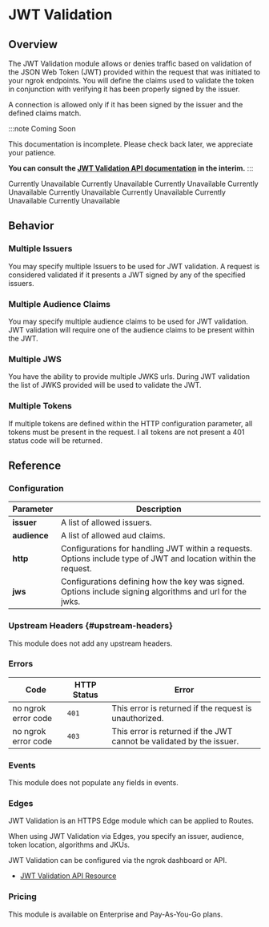 
# JWT Validation

## Overview

The JWT Validation module allows or denies traffic based on validation of the JSON Web Token (JWT) provided within the request that
was initiated to your ngrok endpoints. You will define the claims used to validate the token in conjunction with verifying it has been properly signed by the issuer.

A connection is allowed only if it has been signed by the issuer and the defined claims match.

:::note Coming Soon

This documentation is incomplete. Please check back later, we appreciate your
patience.

**You can consult the [JWT Validation API documentation](https://ngrok.com/docs/api/resources/edge-route-jwt-validation-module/) in the interim.**
:::

<Tabs groupId="connectivity" queryString="cty">
	<TabItem value="agent-cli" label="Agent CLI" default>
		Currently Unavailable
	</TabItem>
	<TabItem value="agent-config" label="Agent Config">
		Currently Unavailable
	</TabItem>
	<TabItem value="ssh" label="SSH">
		Currently Unavailable
	</TabItem>
	<TabItem value="go-sdk" label="Go">
		Currently Unavailable
	</TabItem>
	<TabItem value="javascript-sdk" label="Javascript">
		Currently Unavailable
	</TabItem>
	<TabItem value="python-sdk" label="Python">
		Currently Unavailable
	</TabItem>
	<TabItem value="rust-sdk" label="Rust">
		Currently Unavailable
	</TabItem>
	<TabItem value="k8s" label="Kubernetes Controller">
		Currently Unavailable
	</TabItem>
</Tabs>

## Behavior

### Multiple Issuers

You may specify multiple Issuers to be used for JWT validation. A request
is considered validated if it presents a JWT signed by any of the
specified issuers.

### Multiple Audience Claims

You may specify multiple audience claims to be used for JWT validation. JWT validation will require one of the audience claims to be present within the JWT.

### Multiple JWS

You have the ability to provide multiple JWKS urls. During JWT validation the list of JWKS provided will be used to validate the JWT.

### Multiple Tokens

If multiple tokens are defined within the HTTP configuration parameter, all tokens must be present in the request. I all tokens are not present a 401 status code will be returned.

## Reference

### Configuration

| Parameter    | Description                                                                                                     |
| ------------ | --------------------------------------------------------------------------------------------------------------- |
| **issuer**   | A list of allowed issuers.                                                                                      |
| **audience** | A list of allowed aud claims.                                                                                   |
| **http**     | Configurations for handling JWT within a requests. Options include type of JWT and location within the request. |
| **jws**      | Configurations defining how the key was signed. Options include signing algorithms and url for the jwks.        |

### Upstream Headers {#upstream-headers}

This module does not add any upstream headers.

### Errors

| Code                | HTTP Status | Error                                                                |
| ------------------- | ----------- | -------------------------------------------------------------------- |
| no ngrok error code | `401`       | This error is returned if the request is unauthorized.               |
| no ngrok error code | `403`       | This error is returned if the JWT cannot be validated by the issuer. |

### Events

This module does not populate any fields in events.

### Edges

JWT Validation is an HTTPS Edge module which can be applied to Routes.

When using JWT Validation via Edges, you specify an issuer, audience, token location, algorithms and JKUs.

JWT Validation can be configured via the ngrok dashboard or API.

- [JWT Validation API Resource](https://ngrok.com/docs/api/resources/edge-route-jwt-validation-module/)

### Pricing

This module is available on Enterprise and Pay-As-You-Go plans.
